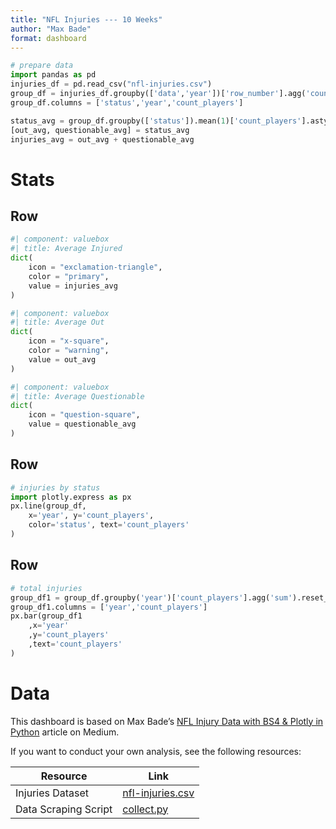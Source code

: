 ```yaml
---
title: "NFL Injuries --- 10 Weeks"
author: "Max Bade"
format: dashboard
---
```


```python
# prepare data
import pandas as pd
injuries_df = pd.read_csv("nfl-injuries.csv")
group_df = injuries_df.groupby(['data','year'])['row_number'].agg('count').reset_index()
group_df.columns = ['status','year','count_players']

status_avg = group_df.groupby(['status']).mean(1)['count_players'].astype('int')
[out_avg, questionable_avg] = status_avg
injuries_avg = out_avg + questionable_avg
```

# Stats

## Row

```python
#| component: valuebox
#| title: Average Injured
dict(
    icon = "exclamation-triangle",
    color = "primary",
    value = injuries_avg
)
```


```python
#| component: valuebox
#| title: Average Out
dict(
    icon = "x-square",
    color = "warning",
    value = out_avg
)
```


```python
#| component: valuebox
#| title: Average Questionable
dict(
    icon = "question-square",
    value = questionable_avg
)
```


## Row

```python
# injuries by status
import plotly.express as px
px.line(group_df,
    x='year', y='count_players',
    color='status', text='count_players' 
)
```

## Row

```python
# total injuries
group_df1 = group_df.groupby('year')['count_players'].agg('sum').reset_index()
group_df1.columns = ['year','count_players']
px.bar(group_df1
    ,x='year'
    ,y='count_players'
    ,text='count_players'
)
```

# Data

This dashboard is based on Max Bade's [NFL Injury Data with BS4 & Plotly in Python](https://maxbade.medium.com/nfl-injury-data-with-bs4-plotly-in-python-f0f89309f5da) article on Medium.

If you want to conduct your own analysis, see the following resources:

| Resource             | Link               |
|----------------------|--------------------|
| Injuries Dataset     | [nfl-injuries.csv](nfl-injuries.csv) |
| Data Scraping Script | [collect.py](collect.py)       |



